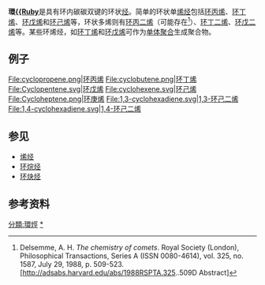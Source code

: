 '''環[[烯類|{{Ruby]]'''是具有环内碳碳双键的环状[[烃|烃]]。简单的环状单[[烯烃|烯烃]]包括[[环丙烯|环丙烯]]、[[环丁烯|环丁烯]]、[[环戊烯|环戊烯]]和[[环己烯|环己烯]]等，环状多烯则有[[环丙二烯|环丙二烯]]（可能存在<ref>Delsemme, A. H. ''The chemistry of comets''. Royal Society (London), Philosophical Transactions, Series A (ISSN 0080-4614), vol. 325, no. 1587, July 29, 1988, p. 509-523. [http://adsabs.harvard.edu/abs/1988RSPTA.325..509D Abstract]</ref>）、[[环丁二烯|环丁二烯]]、[[环戊二烯|环戊二烯]]等。某些环烯烃，如[[环丁烯|环丁烯]]和[[环戊烯|环戊烯]]可作为[[单体|单体]][[聚合|聚合]]生成聚合物。

== 例子 ==
<gallery>
File:cyclopropene.png|[[环丙烯|环丙烯]]
File:cyclobutene.png|[[环丁烯|环丁烯]]
File:Cyclopentene.svg|[[环戊烯|环戊烯]]
File:cyclohexene.svg|[[环己烯|环己烯]]
File:Cycloheptene.png|[[环庚烯|环庚烯]]
File:1,3-cyclohexadiene.svg|[[1,3-环己二烯|1,3-环己二烯]]
File:1,4-cyclohexadiene.svg|[[1,4-环己二烯|1,4-环己二烯]]
</gallery>

== 参见 ==
*[[烯烃|烯烃]]
*[[环烷烃|环烷烃]]
*[[环炔烃|环炔烃]]

== 参考资料 ==
<div class="references-small">
<references/>
</div>


{{环烯烃}}
{{烃}}
{{官能团}}
{{化学分支}}

[[分類:環烴|分類:環烴]]
[[分類:环烯烃|*]]